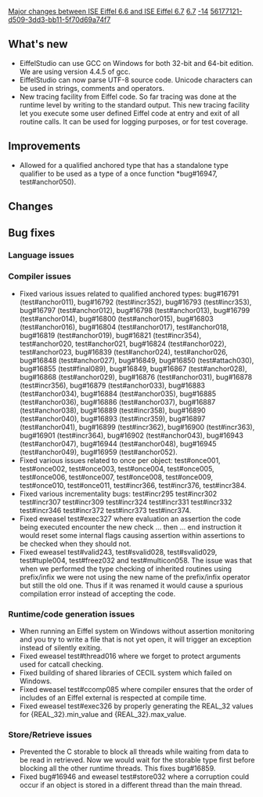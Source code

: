 [[Property:title|Major changes between ISE Eiffel 6.6 and ISE Eiffel 6.7]]
[[Property:link_title|6.7]]
[[Property:weight|-14]]
[[Property:uuid|56177121-d509-3dd3-bb11-5f70d69a74f7]]
==What's new==
{{seealso|[[Differences between standard ECMA-367 and Eiffel Software implementation|Differences between standard ECMA-367 and Eiffel Software implementation]] }}
* EiffelStudio can use GCC on Windows for both 32-bit and 64-bit edition. We are using version 4.4.5 of gcc.
* EiffelStudio can now parse UTF-8 source code. Unicode characters can be used in strings, comments and operators.
* New tracing facility from Eiffel code. So far tracing was done at the runtime level by writing to the standard output. This new tracing facility let you execute some user defined Eiffel code at entry and exit of all routine calls. It can be used for logging purposes, or for test coverage.

==Improvements==
* Allowed for a qualified anchored type that has a standalone type qualifier to be used as a type of a once function *bug#16947, test#anchor050).

==Changes==

==Bug fixes==

===Language issues===

===Compiler issues===
* Fixed various issues related to qualified anchored types: bug#16791 (test#anchor011), bug#16792 (test#incr352), bug#16793 (test#incr353), bug#16797 (test#anchor012), bug#16798 (test#anchor013), bug#16799 (test#anchor014), bug#16800 (test#anchor015), bug#16803 (test#anchor016), bug#16804 (test#anchor017), test#anchor018, bug#16819 (test#anchor019), bug#16821 (test#incr354), test#anchor020, test#anchor021, bug#16824 (test#anchor022), test#anchor023, bug#16839 (test#anchor024), test#anchor026, bug#16848 (test#anchor027), bug#16849, bug#16850 (test#attach030), bug#16855 (test#final089), bug#16849, bug#16867 (test#anchor028), bug#16868 (test#anchor029), bug#16876 (test#anchor031), bug#16878 (test#incr356), bug#16879 (test#anchor033), bug#16883 (test#anchor034), bug#16884 (test#anchor035), bug#16885 (test#anchor036), bug#16886 (test#anchor037), bug#16887 (test#anchor038), bug#16889 (test#incr358), bug#16890 (test#anchor040), bug#16893 (test#incr359), bug#16897 (test#anchor041), bug#16899 (test#incr362), bug#16900 (test#incr363), bug#16901 (test#incr364), bug#16902 (test#anchor043), bug#16943 (test#anchor047), bug#16944 (test#anchor048), bug#16945 (test#anchor049), bug#16959 (test#anchor052).
* Fixed various issues related to once per object: test#once001, test#once002, test#once003, test#once004, test#once005, test#once006, test#once007, test#once008, test#once009, test#once010, test#once011, test#incr366, test#incr376, test#incr384.
* Fixed various incrementality bugs: test#incr295 test#incr302 test#incr307 test#incr309 test#incr324 test#incr331 test#incr332 test#incr346 test#incr372 test#incr373 test#incr374. 
* Fixed eweasel test#exec327 where evaluation an assertion the code being executed encounter the new check ... then ... end instruction it would reset some internal flags causing assertion within assertions to be checked when they should not.
* Fixed eweasel test#valid243, test#svalid028, test#svalid029, test#tuple004, test#freez032 and test#multicon058. The issue was that when we performed the type checking of inherited routines using prefix/infix we were not using the new name of the prefix/infix operator but still the old one. Thus if it was renamed it would cause a spurious compilation error instead of accepting the code.

===Runtime/code generation issues===
* When running an Eiffel system on Windows without assertion monitoring and you try to write a file that is not yet open, it will trigger an exception instead of silently exiting.
* Fixed eweasel test#thread016 where we forget to protect arguments used for catcall checking.
* Fixed building of shared libraries of CECIL system which failed on Windows.
* Fixed eweasel test#ccomp085 where compiler ensures that the order of includes of an Eiffel external is respected at compile time.
* Fixed eweasel test#exec326 by properly generating the REAL_32 values for {REAL_32}.min_value and {REAL_32}.max_value.

===Store/Retrieve issues===
* Prevented the C storable to block all threads while waiting from data to be read in retrieved. Now we would wait for the storable type first before blocking all the other runtime threads. This fixes bug#16859.
* Fixed bug#16946 and eweasel test#store032 where a corruption could occur if an object is stored in a different thread than the main thread.



